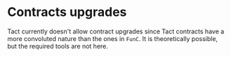 # Contracts upgrades

Tact currently doesn't allow contract upgrades since Tact contracts have a more convoluted nature than the ones in `FunC`. It is theoretically possible, but the required tools are not here.
